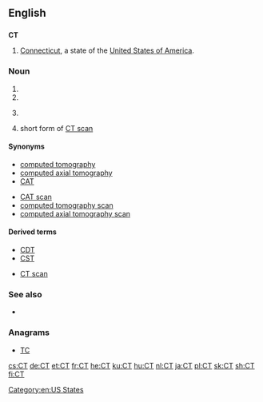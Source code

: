 {{also|ct}}
==English==

==={{abbreviation-old|en}}===
'''CT'''

# [[Connecticut]], a state of the [[United States of America]].

===Noun===
{{en-initialism}}

# {{initialism of|Central Time}}
# {{initialism of|cocktease}}
# {{context|medicine|lang=en}} {{initialism of|w:computed tomography|computed tomography}}
# {{context|medicine|lang=en}} short form of [[CT scan]]

====Synonyms====
{{sense|computed tomography}}
* [[computed tomography]]
* [[computed axial tomography]]
* [[CAT]]
{{sense|CT scan}}
* [[CAT scan]]
* [[computed tomography scan]]
* [[computed axial tomography scan]]

====Derived terms====
{{sense|Central Time}}
* [[CDT]]
* [[CST]]
{{sense|computed tomography}}
* [[CT scan]]

===See also===
* {{pedia|computed tomography}}

===Anagrams===
* [[TC#English|TC]]

[[Category:en:US States]]

[[cs:CT]]
[[de:CT]]
[[et:CT]]
[[fr:CT]]
[[he:CT]]
[[ku:CT]]
[[hu:CT]]
[[nl:CT]]
[[ja:CT]]
[[pl:CT]]
[[sk:CT]]
[[sh:CT]]
[[fi:CT]]
